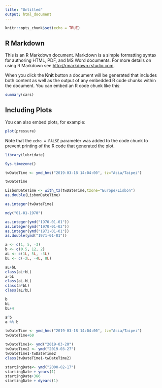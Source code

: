 ```yaml
---
title: "Untitled"
output: html_document
---
```


```r
knitr::opts_chunk$set(echo = TRUE)
```

## R Markdown

This is an R Markdown document. Markdown is a simple formatting syntax for authoring HTML, PDF, and MS Word documents. For more details on using R Markdown see <http://rmarkdown.rstudio.com>.

When you click the **Knit** button a document will be generated that includes both content as well as the output of any embedded R code chunks within the document. You can embed an R code chunk like this:

```r
summary(cars)
```

## Including Plots

You can also embed plots, for example:

```r
plot(pressure)
```

Note that the `echo = FALSE` parameter was added to the code chunk to prevent printing of the R code that generated the plot.
```r
library(lubridate)
```
```r
Sys.timezone()
```
```r
twDateTime <- ymd_hms("2019-03-18 14:04:00", tz="Asia/Taipei")

twDateTime
```

```r
LisbonDateTime <- with_tz(twDateTime,tzone="Europe/Lisbon")
as.double(LisbonDateTime)
```

```r
as.integer(twDateTime)
```
```r
mdy("01-01-1970") 
```
```r
as.integer(ymd("1970-01-01"))
as.integer(ymd("1970-01-02"))
as.integer(ymd("1971-01-01"))
as.double(ymd("1971-01-01"))
```
```r
a <- c(1, 5, -3)
b <- c(0.5, 12, 2)
aL <- c(1L, 5L, -3L)
bL <- c(-2L, -4L, 8L)
```
```r
aL+bL
class(aL+bL)
a-bL
class(aL-bL)
class(a*bL)
class(aL/bL)
```
```r
b
bL
bL+4
```
```r
a^b
a %% b
```
```r
twDateTime <- ymd_hms("2019-03-18 14:04:00", tz="Asia/Taipei")
twDateTime+60

```
```r
twDateTime1<- ymd("2019-03-20")
twDateTime2 <- ymd("2019-03-27")
twDateTime1-twDateTime2
class(twDateTime1-twDateTime2)
```
```r
startingDate<- ymd("2000-02-17")
startingDate + years(1)
startingDate+366
startingDate + dyears(1)
```




